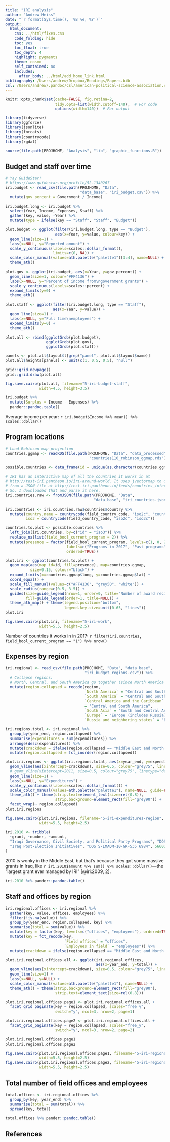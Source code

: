 ```yaml
---
title: "IRI analysis"
author: "Andrew Heiss"
date: "`r format(Sys.time(), '%B %e, %Y')`"
output: 
  html_document: 
    css: ../html/fixes.css
    code_folding: hide
    toc: yes
    toc_float: true
    toc_depth: 4
    highlight: pygments
    theme: cosmo
    self_contained: no
    includes:
      after_body: ../html/add_home_link.html
bibliography: /Users/andrew/Dropbox/Readings/Papers.bib
csl: /Users/andrew/.pandoc/csl/american-political-science-association.csl
---
```


```r
knitr::opts_chunk$set(cache=FALSE, fig.retina=2,
                      tidy.opts=list(width.cutoff=140),  # For code
                      options(width=140))  # For output

library(tidyverse)
library(ggforce)
library(jsonlite)
library(forcats)
library(countrycode)
library(rgdal)

source(file.path(PROJHOME, "Analysis", "lib", "graphic_functions.R"))
```

## Budget and staff over time

```r
# Yay GuideStar!
# https://www.guidestar.org/profile/52-1340267
iri.budget <- read_csv(file.path(PROJHOME, "Data", 
                                 "data_base", "iri_budget.csv")) %>%
  mutate(gov_percent = Government / Income)

iri.budget.long <- iri.budget %>%
  select(Year, Income, Expenses, Staff) %>%
  gather(key, value, -Year) %>%
  mutate(type = ifelse(key == "Staff", "Staff", "Budget"))

plot.budget <- ggplot(filter(iri.budget.long, type == "Budget"),
                      aes(x=Year, y=value, colour=key)) +
  geom_line(size=1) +
  labs(x=NULL, y="Reported amount") +
  scale_y_continuous(labels=scales::dollar_format(),
                     limits=c(0, NA)) +
  scale_color_manual(values=ath.palette("palette1")[3:4], name=NULL) +
  theme_ath()

plot.gov <- ggplot(iri.budget, aes(x=Year, y=gov_percent)) +
  geom_line(size=1, colour="#FF4136") +
  labs(x=NULL, y="Percent of income from\ngovernment grants") +
  scale_y_continuous(labels=scales::percent) +
  expand_limits(y=0) +
  theme_ath()

plot.staff <- ggplot(filter(iri.budget.long, type == "Staff"),
                     aes(x=Year, y=value)) +
  geom_line(size=1) +
  labs(x=NULL, y="Full time\nemployees") +
  expand_limits(y=0) +
  theme_ath()

plot.all <- rbind(ggplotGrob(plot.budget),
                  ggplotGrob(plot.gov),
                  ggplotGrob(plot.staff))

panels <- plot.all$layout$t[grep("panel", plot.all$layout$name)]
plot.all$heights[panels] <- unit(c(1, 0.5, 0.5), "null")

grid::grid.newpage()
grid::grid.draw(plot.all)

fig.save.cairo(plot.all, filename="5-iri-budget-staff", 
               width=4.5, height=3.5)
```

```r
iri.budget %>%
  mutate(Surplus = Income - Expenses) %>%
  pander::pandoc.table()
```

Average income per year: `r iri.budget$Income %>% mean() %>% scales::dollar()`

## Program locations

```r
# Load Robinson map projection
countries.ggmap <- readRDS(file.path(PROJHOME, "Data", "data_processed",
                                     "countries110_robinson_ggmap.rds"))

possible.countries <- data_frame(id = unique(as.character(countries.ggmap$id)))

# IRI has an interactive map of all the countries it works in at 
# http://test-iri.pantheon.io/iri-around-world. It uses jvectormap to display data 
# from a JSON file at http://test-iri.pantheon.io/feeds/countries_interactive_map
# So, I downloaded that and parse it here.
iri.countries.raw <- fromJSON(file.path(PROJHOME, "Data", 
                                       "data_base", "iri_countries.json"))

iri.countries <- iri.countries.raw$countries$country %>%
  mutate(country.name = countrycode(field_country_code, "iso2c", "country.name"),
         iso3 = countrycode(field_country_code, "iso2c", "iso3c"))

countries.to.plot <- possible.countries %>%
  left_join(iri.countries, by=c("id" = "iso3")) %>%
  replace_na(list(field_bool_current_program = 2)) %>%
  mutate(presence = factor(field_bool_current_program, levels=c(1, 0, 2),
                           labels=c("Programs in 2017", "Past programs", "No programming"),
                           ordered=TRUE))

plot.iri <- ggplot(countries.to.plot) +
  geom_map(aes(map_id=id, fill=presence), map=countries.ggmap, 
           size=0.15, colour="black") + 
  expand_limits(x=countries.ggmap$long, y=countries.ggmap$lat) +
  coord_equal() +
  scale_fill_manual(values=c("#FF4136", "grey50", "white")) +
  scale_radius(range=c(0.5, 3.5)) +
  guides(size=guide_legend(nrow=1, order=0, title="Number of award recipients:"),
         fill=guide_legend(order=1, title=NULL)) +
  theme_ath_map() + theme(legend.position="bottom",
                          legend.key.size=unit(0.65, "lines"))
plot.iri

fig.save.cairo(plot.iri, filename="5-iri-work", 
               width=5.5, height=2.5)
```

Number of countries it works in in 2017: `r filter(iri.countries, field_bool_current_program == "1") %>% nrow()`

## Expenses by region

```r
iri.regional <- read_csv(file.path(PROJHOME, "Data", "data_base",
                                   "iri_budget_regions.csv")) %>%
  # Collapse regions:
  # North, Central, and South America go together (since North America is just Mexico)
  mutate(region.collapsed = recode(region,
                                   `North America` = "Central and South America",
                                   `South America` = "Central and South America",
                                   `Central America and the Caribbean` 
                                   = "Central and South America",
                                   `South Asia` = "South and Central Asia",
                                   `Europe` = "Europe (includes Russia)",
                                   `Russia and neighboring states` = "Europe (includes Russia)"))

iri.regions.total <- iri.regional %>%
  group_by(year_end, region.collapsed) %>%
  summarise(expenditures = sum(expenditures)) %>%
  arrange(desc(expenditures)) %>%
  mutate(crackdown = ifelse(region.collapsed == "Middle East and North Africa", 2011, NA)) %>%
  mutate(region.collapsed = fct_inorder(region.collapsed))

plot.iri.regions <- ggplot(iri.regions.total, aes(x=year_end, y=expenditures)) +
  geom_vline(aes(xintercept=crackdown), size=0.5, colour="grey75", linetype="dashed") +
  # geom_vline(xintercept=2011, size=0.5, colour="grey75", linetype="dashed") +
  geom_line(size=1) +
  labs(x=NULL, y="Expenditures") +
  scale_y_continuous(labels=scales::dollar_format()) +
  scale_color_manual(values=ath.palette("palette1"), name=NULL, guide=FALSE) +
  theme_ath() + theme(strip.text=element_text(size=rel(0.8)),
                      strip.background=element_rect(fill="grey90")) +
  facet_wrap(~ region.collapsed)
plot.iri.regions

fig.save.cairo(plot.iri.regions, filename="5-iri-expenditures-region", 
               width=5.5, height=2.5)
```

```r
iri.2010 <- tribble(
  ~grant, ~number, ~amount,
  "Iraqi Governance, Civil Society, and Political Party Programs", "DOS S-LMAQM-07-GR-209 6495", 12815842,
  "Iraq Post-Election Initiatives", "DOS S-LMAQM-10-GR-535 6984", 5660233
)
```

2010 is wonky in the Middle East, but that's because they got some massive grants in Iraq, like `r iri.2010$amount %>% sum() %>% scales::dollar()`—the "largest grant ever managed by IRI" [@iri:2009, 2].

```r
iri.2010 %>% pander::pandoc.table()
```

## Staff and offices by region

```r
iri.regional.offices <- iri.regional %>%
  gather(key, value, offices, employees) %>%
  filter(!is.na(value)) %>%
  group_by(year_end, region.collapsed, key) %>%
  summarise(total = sum(value)) %>%
  mutate(key = factor(key, levels=c("offices", "employees"), ordered=TRUE)) %>%
  mutate(key = fct_recode(key, 
                          `Field offices` = "offices",
                          `Employees in field` = "employees")) %>%
  mutate(crackdown = ifelse(region.collapsed == "Middle East and North Africa", 2011, NA))

plot.iri.regional.offices.all <- ggplot(iri.regional.offices, 
                                        aes(x=year_end, y=total)) +
  geom_vline(aes(xintercept=crackdown), size=0.5, colour="grey75", linetype="dashed") +
  geom_line(size=1) +
  labs(x=NULL, y=NULL) +
  scale_color_manual(values=ath.palette("palette1"), name=NULL) +
  theme_ath() + theme(strip.background=element_rect(fill="grey90"),
                      strip.text=element_text(size=rel(0.8)))

plot.iri.regional.offices.page1 <- plot.iri.regional.offices.all +
  facet_grid_paginate(key ~ region.collapsed, scales="free_y", 
                      switch="y", ncol=3, nrow=2, page=1)

plot.iri.regional.offices.page2 <- plot.iri.regional.offices.all +
  facet_grid_paginate(key ~ region.collapsed, scales="free_y", 
                      switch="y", ncol=3, nrow=2, page=2)

plot.iri.regional.offices.page1
plot.iri.regional.offices.page2

fig.save.cairo(plot.iri.regional.offices.page1, filename="5-iri-regional-staff-page1", 
               width=5.5, height=2.5)
fig.save.cairo(plot.iri.regional.offices.page2, filename="5-iri-regional-staff-page2", 
               width=5.5, height=2.5)
```

## Total number of field offices and employees

```r
total.offices <- iri.regional.offices %>%
  group_by(key, year_end) %>%
  summarise(total = sum(total)) %>%
  spread(key, total)

total.offices %>% pander::pandoc.table()
```

## References
